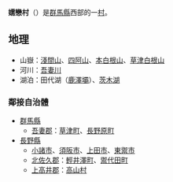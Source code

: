 {{Unreferenced|time=2017-12-12T00:21:50+00:00}}
{{日本町村|
自治體名=嬬恋|
町村=村|
圖像=[[File:Mt.Asama_09.jpg|240px]]|
圖像說明=[[鬼押出|鬼押出]][[熔岩|熔岩]]群與[[淺間山|淺間山]]|
町村章=|
日文原名=嬬恋村|
平假名=つまごいむら|
羅馬字拼音=Tsumagoi-mura|
都道府縣=群馬縣|
支廳=|
郡=吾妻郡|
編號=10425-6|
面積=337.51|
邊界未定=|
人口=10,745|
統計時間=2007年7月1日|
自治體=[[草津町|草津町]]、[[長野原町|長野原町]]<br/>[[長野縣|長野縣]]：<br>[[上田市|上田市]]、[[小諸市|小諸市]]、[[東御市|東御市]]、[[須坂市|須坂市]]、[[高山村_(長野縣)|高山村]]、[[輕井澤町|輕井澤町]]、[[御代田町|御代田町]]|
樹=|
花=|
鳥=|
其他象徵物=|
其他象徵=|
郵遞區號=377-1692|
所在地=吾妻郡嬬戀村大字大前110番地|
電話號碼=279-96-0511|
外部連結=http://www.vill.tsumagoi.gunma.jp/index.htm|
經度=|
緯度=|
地圖=|
註記=
}}
'''嬬戀村'''（{{jpn|j=嬬恋村|hg=つまごいむら|rm=Tsumagoi mura|f=y}}）是[[群馬縣|群馬縣]]西部的一[[村|村]]。

==地理==
*山嶽：[[淺間山|淺間山]]、[[四阿山|四阿山]]、[[本白根山|本白根山]]、[[草津白根山|草津白根山]]
*河川：[[吾妻川|吾妻川]]
*湖泊：田代湖（[[鹿澤壩|鹿澤壩]]）、[[茨木湖|茨木湖]]
===鄰接自治體===
*[[群馬縣|群馬縣]]
**[[吾妻郡|吾妻郡]]：[[草津町|草津町]]、[[長野原町|長野原町]]
*[[長野縣|長野縣]]
**[[小諸市|小諸市]]、[[須阪市|須阪市]]、[[上田市|上田市]]、[[東禦市|東禦市]]
**[[北佐久郡|北佐久郡]]：[[輕井澤町|輕井澤町]]、[[禦代田町|禦代田町]]
**[[上高井郡|上高井郡]]：[[高山村_(長野縣)|高山村]]

{{群馬縣}}{{Authority control}}